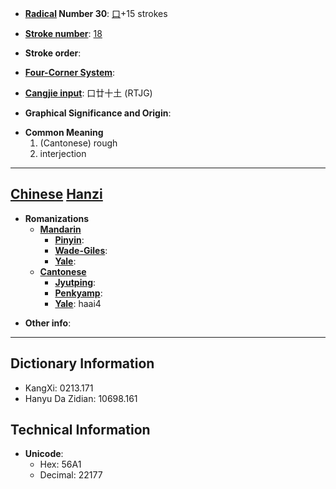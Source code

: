* '''[[Wiktionary:Chinese radical index| Radical]] Number 30''': [[Wiktionary:Chinese radical index 口|口]]+15 strokes

* '''[[Wiktionary:Chinese total strokes index|Stroke number]]''': [[Wiktionary:Chinese total strokes index 18|18]]

* '''Stroke order''': 

* '''[[Wiktionary:Chinese four corner index|Four-Corner System]]''': 

* '''[[Wiktionary:Chinese Cangjie index|Cangjie input]]''': 口廿十土 (RTJG)

* '''Graphical Significance and Origin''': 

* '''Common Meaning'''
*#(Cantonese) rough
*# interjection


----

== [[Chinese]] [[Hanzi]] ==

* '''Romanizations'''
** '''[[Mandarin]]'''
*** '''[[Pinyin]]''': 
*** '''[[Wade-Giles]]''': 
*** '''[[Yale]]''': 
** '''[[Cantonese]]'''
*** '''[[Jyutping]]''':
*** '''[[Penkyamp]]''': 
*** '''[[Yale]]''': haai4

* '''Other info''': 

----

== Dictionary Information ==

* KangXi: 0213.171
* Hanyu Da Zidian: 10698.161

== Technical Information ==

* '''Unicode''':
** Hex: 56A1
** Decimal: 22177